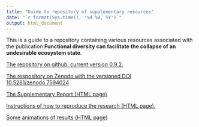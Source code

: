 ```yaml
---
title: "Guide to repository of supplementary resources"
date: "`r format(Sys.time(), '%d %B, %Y')`"
output: html_document
---
```


This is a guide to a repository containing various resources associated with the publication **Functional diversity can facilitate the collapse of an undesirable ecosystem state**.

[The repository on github, current version 0.9.2.](https://github.com/UZH-PEG/diversity_envresp1/releases/tag/v0.9.2)

[The respository on Zenodo with the versioned DOI 10.5281/zenodo.7594024
](https://zenodo.org/record/7594024#.Y9pZaC8w0Q8)

[The Supplementary Report (HTML page)](./reports/supplement/supplement_0.9.1.html)

[Instructions of how to reproduce the research (HTML page).](./docs/How_to_reproduce.html)

[Some animations of results (HTML page)](./reports/animations/report.html)
